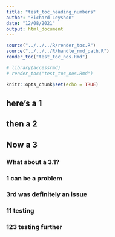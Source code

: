 ```yaml
---
title: "test_toc_heading_numbers"
author: "Richard Leyshon"
date: "12/08/2021"
output: html_document
---
```


```r
source("../../../R/render_toc.R")
source("../../../R/handle_rmd_path.R")
render_toc("test_toc_nos.Rmd")
```

```r
# library(accessrmd)
# render_toc("test_toc_nos.Rmd")
```


```r
knitr::opts_chunk$set(echo = TRUE)
```




## here's a 1

## then a 2

## Now a 3

### What about a 3.1?

### 1 can be a problem

### 3rd was definitely an issue

### 11 testing

### 123 testing further